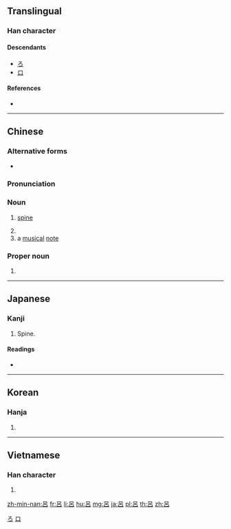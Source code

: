 {{character info/new}}
{{also|吕}}
==Translingual==

===Han character===
{{Han char|rn=30|rad=口|as=04|sn=7|four=60600|canj=RHR|ids=⿳口丿口}}

====Descendants====
* [[ろ]]
* [[ロ]]

====References====
* {{Han ref|kx=0181.030|dkj=03386|dj=0398.080|hdz=10577.120|uh=5442|ud=21570|bh=A766|bd=42854}}

[[Category:Han characters from which hiragana were derived|ろ]]
[[Category:Han characters from which katakana were derived|ロ]]

----

==Chinese==
{{zh-forms|s=吕}}

===Alternative forms===
* {{zh-l|膂}}

===Pronunciation===
{{zh-pron
|m=lǚ
|m-s=nü3
|c=leoi5
|mn=Lū
|mc=
|oc=y
|ma=
|cat=pn,n
}}

===Noun===
{{zh-noun}}

# {{lb|zh|anatomy}} [[spine]]
# {{zh-only used in|律呂|pitch-pipe}}
# a [[musical]] [[note]]

===Proper noun===
{{zh-proper noun}}

# {{surname|lang=zh}}

----

==Japanese==

===Kanji===
{{ja-kanji|grade=c|rs=口04}}

# Spine.

====Readings====
* {{ja-readings|goon=[[ろ]] (ro)|kanon=[[りょ]] (ryo)|kun=[[せぼね]] (sebone)}}

----

==Korean==

===Hanja===
{{ko-hanja|hangeul=려|rv=ryeo|mr=ryŏ}}

# {{defn|lang=ko|sort=口04}}

----

==Vietnamese==

===Han character===
{{vi-hantu|[[lã]], [[lả]], [[lỡ]], [[lử]], [[lữa]], [[rả]], [[rứa]], [[trả]], [[trở]], [[lớ]], [[lở]], [[lữ]]|rs=口04}}

# {{defn|lang=vi|sort=口04}}

[[zh-min-nan:呂]]
[[fr:呂]]
[[li:呂]]
[[hu:呂]]
[[mg:呂]]
[[ja:呂]]
[[pl:呂]]
[[th:呂]]
[[zh:呂]]